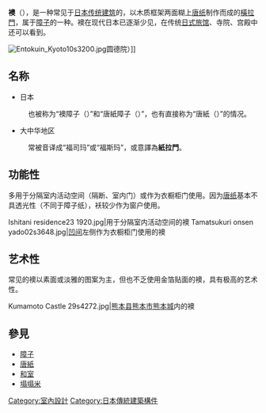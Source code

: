 {{Unreferenced|time=2021-04-15T18:31:25+00:00}}
'''襖'''（{{lang-ja|襖、ふすま|Fusuma}}），是一种常见于[[日式建筑|日本传统建筑]]的，以木质框架两面糊上[[唐纸_(日本)|唐纸]]制作而成的[[推拉门|橫拉門]]，属于[[障子|障子]]的一种。襖在现代日本已逐渐少见，在传统[[日式旅馆|日式旅馆]]、寺院、宫殿中还可以看到。

[[File:Entokuin_Kyoto10s3200.jpg|thumb]]圆德院）]]

== 名称 ==
*日本
:也被称为“襖障子（{{lang-ja|襖障子、ふすましょうじ|Fusumashoji}}）”和“唐紙障子（{{lang-ja|唐紙障子、からかみしょうじ|Karakamishoji}}）”，也有直接称为“唐紙（{{lang-ja|唐紙、からかみ|Karakami}}）”的情况。
* 大中华地区
:常被音译成“福司玛”或“福斯玛”，或意譯為'''紙拉門'''。

== 功能性 ==
多用于分隔室内活动空间（隔断、室内门）或作为衣橱柜门使用。因为[[唐纸_(日本)|唐纸]]基本不具透光性（不同于障子纸），袄较少作为窗户使用。

<gallery widths="200" heights="150">
Ishitani residence23 1920.jpg|用于分隔室内活动空间的襖
Tamatsukuri onsen yado02s3648.jpg|[[凹间|凹间]]左侧作为衣橱柜门使用的襖
</gallery>

== 艺术性 ==
常见的襖以素面或淡雅的图案为主，但也不乏使用金箔贴面的襖，具有极高的艺术性。

<gallery widths="200" heights="150">
Kumamoto Castle 29s4272.jpg|[[熊本县|熊本县]][[熊本市|熊本市]][[熊本城|熊本城]]内的襖
</gallery>

== 參見 ==
* [[障子|障子]]
* [[唐紙_(日本)|唐紙]]
* [[和室|和室]]
* [[塌塌米|塌塌米]]

{{日式建筑元素}}

[[Category:室內設計|Category:室內設計]]
[[Category:日本傳統建築構件|Category:日本傳統建築構件]]